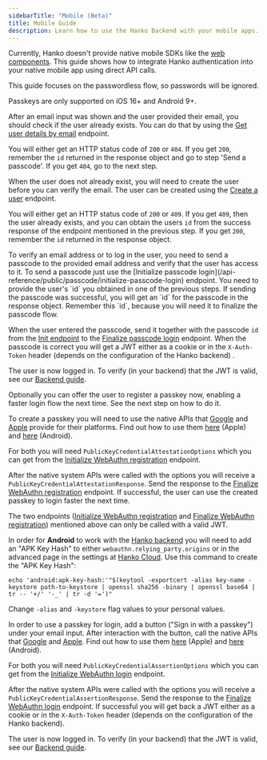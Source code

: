 ```yaml
---
sidebarTitle: "Mobile (Beta)"
title: Mobile Guide
description: Learn how to use the Hanko Backend with your mobile apps.
---
```



<MobileIntegrationAbout/>

Currently, Hanko doesn't provide native mobile SDKs like the [web components](/quickstarts/frontend). This guide shows how to integrate Hanko authentication into your native mobile app using direct API calls.

<Note>
  This guide focuses on the passwordless flow, so passwords will be ignored.
</Note>

<Note>Passkeys are only supported on iOS 16+ and Android 9+.</Note>

<Steps>
<Step title="Check if the user exists">

After an email input was shown and the user provided their email, you should check if the user already exists.
You can do that by using the [Get user details by email](/api-reference/public/user-management/get-user-details-by-email) endpoint.

You will either get an HTTP status code of `200` or `404`. If you get `200`, remember the `id` returned in the response object and go to step 'Send a passcode'.
If you get `404`, go to the next step.

</Step>

<Step title="Create user">

When the user does not already exist, you will need to create the user before you can verify the email. The user can be created using the [Create a user](/api-reference/public/user-management/create-a-user) endpoint.

You will either get an HTTP status code of `200` or `409`. If you get `409`, then the user already exists, and you can obtain the users `id` from the success response of the endpoint mentioned in the previous step.
If you get `200`, remember the `id` returned in the response object.

</Step>

<Step title="Send a passcode">
To verify an email address or to log in the user, you need to send a passcode to the provided email address and verify that the user has access to it. To send a passcode just use the [Initialize passcode login](/api-reference/public/passcode/initialize-passcode-login) endpoint.
You need to provide the user's `id` you obtained in one of the previous steps. If sending the passcode was successful, you will get an `id` for the passcode in the response object. Remember this `id`, because you will need it to finalize the passcode flow.

When the user entered the passcode, send it together with the passcode `id` from the [Init endpoint](/api-reference/public/passcode/initialize-passcode-login) to the [Finalize passcode login](/api-reference/public/passcode/finalize-passcode-login) endpoint.
When the passcode is correct you will get a JWT either as a cookie or in the `X-Auth-Token` header (depends on the configuration of the Hanko backend) .

The user is now logged in. To verify (in your backend) that the JWT is valid, see our [Backend guide](/quickstarts/backend).

Optionally you can offer the user to register a passkey now, enabling a faster login flow the next time. See the next step on how to do it.

</Step>

<Step title="Create a passkey (optional)">

To create a passkey you will need to use the native APIs that [Google](https://developers.google.com/identity/fido/android/native-apps)
and [Apple](https://developer.apple.com/documentation/authenticationservices/asauthorizationplatformpublickeycredentialprovider)
provide for their platforms. Find out how to use them [here](https://developer.apple.com/documentation/authenticationservices/public-private_key_authentication/supporting_passkeys)
(Apple) and [here](https://codelabs.developers.google.com/codelabs/fido2-for-android#0) (Android).

For both you will need `PublicKeyCredentialAttestationOptions` which you can get from the [Initialize WebAuthn registration](/api-reference/public/webauthn/initialize-webauthn-registration) endpoint.

After the native system APIs were called with the options you will receive a `PublicKeyCredentialAttestationResponse`. Send the response to the [Finalize WebAuthn registration](/api-reference/public/webauthn/finalize-webauthn-registration) endpoint.
If successful, the user can use the created passkey to login faster the next time.

<Note>

The two endpoints ([Initialize WebAuthn registration](/api-reference/public/webauthn/initialize-webauthn-registration) and [Finalize WebAuthn registration](/api-reference/public/webauthn/finalize-webauthn-registration)) mentioned above can only be called with a valid JWT.

</Note>

<Note>

In order for **Android** to work with the [Hanko backend](https://github.com/teamhanko/hanko) you will need to add an "APK Key Hash" to either `webauthn.relying_party.origins` or in the advanced page in the settings at [Hanko Cloud](https://cloud.hanko.io).
Use this command to create the "APK Key Hash":

```shell
echo 'android:apk-key-hash:'"$(keytool -exportcert -alias key-name -keystore path-to-keystore | openssl sha256 -binary | openssl base64 | tr -- '+/' '-_' | tr -d '=')"
```

Change `-alias` and `-keystore` flag values to your personal values.

</Note>

</Step>
<Step title="Login with a passkey (optional)">

In order to use a passkey for login, add a button ("Sign in with a passkey") under your email input. After interaction with the button, call the native APIs that [Google](https://developers.google.com/identity/fido/android/native-apps)
and [Apple](https://developer.apple.com/documentation/authenticationservices/asauthorizationplatformpublickeycredentialprovider).
Find out how to use them [here](https://developer.apple.com/documentation/authenticationservices/public-private_key_authentication/supporting_passkeys)
(Apple) and [here](https://codelabs.developers.google.com/codelabs/fido2-for-android#0) (Android).

For both you will need `PublicKeyCredentialAssertionOptions` which you can get from the [Initialize WebAuthn login](/api-reference/public/webauthn/initialize-webauthn-login) endpoint.

After the native system APIs were called with the options you will receive a `PublicKeyCredentialAssertionResponse`. Send the response to the [Finalize WebAuthn login](/api-reference/public/webauthn/finalize-webauthn-login) endpoint.
If successful you will get back a JWT either as a cookie or in the `X-Auth-Token` header (depends on the configuration of the Hanko backend).

The user is now logged in. To verify (in your backend) that the JWT is valid, see our [Backend guide](/quickstarts/backend).
</Step>
</Steps>